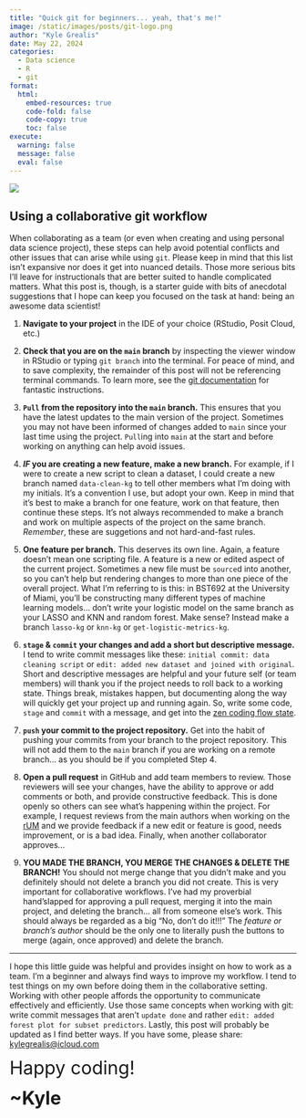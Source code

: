 ```yaml
---
title: "Quick git for beginners... yeah, that's me!"
image: /static/images/posts/git-logo.png
author: "Kyle Grealis"
date: May 22, 2024
categories:
  - Data science
  - R
  - git
format: 
  html:
    embed-resources: true
    code-fold: false
    code-copy: true
    toc: false
execute:
  warning: false
  message: false
  eval: false
---
```


![](/static/images/posts/git-logo.png)

## Using a collaborative git workflow

When collaborating as a team (or even when creating and using personal data science project), these steps can help avoid potential conflicts and other issues that can arise while using `git`. Please keep in mind that this list isn't expansive nor does it get into nuanced details. Those more serious bits I'll leave for instructionals that are better suited to handle complicated matters. What this post is, though, is a starter guide with bits of anecdotal suggestions that I hope can keep you focused on the task at hand: being an awesome data scientist!

1. **Navigate to your project** in the IDE of your choice (RStudio, Posit Cloud, etc.)

2. **Check that you are on the `main` branch** by inspecting the viewer window in RStudio or typing `git branch` into the terminal. For peace of mind, and to save complexity, the remainder of this post will not be referencing terminal commands. To learn more, see the [git documentation](https://git-scm.com/docs){target='_blank'} for fantastic instructions.

3. **`Pull` from the repository into the `main` branch.** This ensures that you have the latest updates to the main version of the project. Sometimes you may not have been informed of changes added to `main` since your last time using the project. `Pull`ing into `main` at the start and before working on anything can help avoid issues.

4. **_IF_ you are creating a new feature, make a new branch.** For example, if I were to create a new script to clean a dataset, I could create a new branch named `data-clean-kg` to tell other members what I'm doing with my initials. It's a convention I use, but adopt your own. Keep in mind that it's best to make a branch for one feature, work on that feature, then continue these steps. It's not always recommended to make a branch and work on multiple aspects of the project on the same branch. *Remember*, these are suggetions and not hard-and-fast rules.

5. **One feature per branch.** This deserves its own line. Again, a feature doesn't mean one scripting file. A feature is a new or edited aspect of the current project. Sometimes a new file must be `source`d into another, so you can't help but rendering changes to more than one piece of the overall project. What I'm referring to is this: in BST692 at the University of Miami, you'll be constructing many different types of machine learning models... don't write your logistic model on the same branch as your LASSO and KNN and random forest. Make sense? Instead make a branch `lasso-kg` or `knn-kg` or `get-logistic-metrics-kg`.

6. **`stage` & `commit` your changes and add a short but descriptive message.** I tend to write commit messages like these: `initial commit: data cleaning script` or `edit: added new dataset and joined with original`. Short and descriptive messages are helpful and your future self (or team members) will thank you if the project needs to roll back to a working state. Things break, mistakes happen, but documenting along the way will quickly get your project up and running again. So, write some code, `stage` and `commit` with a message, and get into the [zen coding flow state](https://www.evozon.com/coding-and-the-flow-state/){target='_blank'}.

7. **`push` your commit to the project repository.** Get into the habit of pushing your commits from your branch to the project repository. This will not add them to the `main` branch if you are working on a remote branch... as you should be if you completed Step 4. 

8. **Open a pull request** in GitHub and add team members to review. Those reviewers will see your changes, have the ability to approve or add comments or both, and provide constructive feedback. This is done openly so others can see what's happening within the project. For example, I request reviews from the main authors when working on the [rUM](https://raymondbalise.github.io/rUM/){target='_blank'} and we provide feedback if a new edit or feature is good, needs improvement, or is a bad idea. Finally, when another collaborator approves...

9. **YOU MADE THE BRANCH, YOU MERGE THE CHANGES & DELETE THE BRANCH!** You should not merge change that you didn't make and you definitely should not delete a branch you did not create. This is very important for collaborative workflows. I've had my proverbial hand'slapped for approving a pull request, merging it into the main project, and deleting the branch... all from someone else's work. This should always be regarded as a big "No, don't do it!!!" The *feature or branch's author* should be the only one to literally push the buttons to merge (again, once approved) and delete the branch. 

----

I hope this little guide was helpful and provides insight on how to work as a team. I'm a beginner and always find ways to improve my workflow. I tend to test things on my own before doing them in the collaborative setting. Working with other people affords the opportunity to communicate effectively and efficiently. Use those same concepts when working with git: write commit messages that aren't `update done` and rather `edit: added forest plot for subset predictors`. Lastly, this post will probably be updated as I find better ways. If you have some, please share: [kylegrealis@icloud.com](mailto:kylegrealis@icloud.com)

[Happy coding!]{style='font-size: 2rem;'}

[~Kyle]{style='font-size: 2rem; font-weight: bold'}